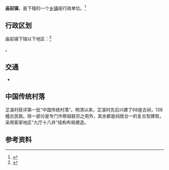 {{中国乡级行政区|35/08/25/106/000}}

'''庙前镇'''，是{{PRC admin/fullname|35/08/25/106/000|3}}下辖的一个[[乡镇|乡镇]]级行政单位。<ref>{{PRC admin/ref sgc|{{PRC admin/parent|35/08/25/106/000}}}}</ref>

== 行政区划 ==
庙前镇下辖以下地区：<ref>{{PRC admin/ref sgc|35/08/25/106/000}}</ref>

{{PRC admin/children|35/08/25/106/000}}。

== 交通 ==
* {{中国国道名|319}}

==中国传统村落==
芷溪村获评第一批“中国传统村落”。明清以来，芷溪村先后兴建了68座古祠，138幢古民居。除一部分是专门作祭祖联宗之用外，其余都是祠居合一的复合型建筑，采用客家地区"九厅十八井"结构布局建造。

== 参考资料 ==
{{reflist}}

{{PRC admin/navcat|35/08/25/106/000}}